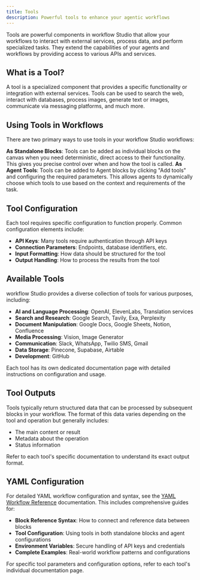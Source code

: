 ```yaml
---
title: Tools
description: Powerful tools to enhance your agentic workflows
---
```



Tools are powerful components in workflow Studio that allow your workflows to interact with external services, process data, and perform specialized tasks. They extend the capabilities of your agents and workflows by providing access to various APIs and services.

## What is a Tool?

A tool is a specialized component that provides a specific functionality or integration with external services. Tools can be used to search the web, interact with databases, process images, generate text or images, communicate via messaging platforms, and much more.

## Using Tools in Workflows

There are two primary ways to use tools in your workflow Studio workflows:

<Steps>
  <Step>
    <strong>As Standalone Blocks</strong>: Tools can be added as individual
    blocks on the canvas when you need deterministic, direct access to their
    functionality. This gives you precise control over when and how the tool is
    called.
  </Step>
  <Step>
    <strong>As Agent Tools</strong>: Tools can be added to Agent blocks by
    clicking "Add tools" and configuring the required parameters. This allows
    agents to dynamically choose which tools to use based on the context and
    requirements of the task.
  </Step>
</Steps>

## Tool Configuration

Each tool requires specific configuration to function properly. Common configuration elements include:

- **API Keys**: Many tools require authentication through API keys
- **Connection Parameters**: Endpoints, database identifiers, etc.
- **Input Formatting**: How data should be structured for the tool
- **Output Handling**: How to process the results from the tool

## Available Tools

workflow Studio provides a diverse collection of tools for various purposes, including:

- **AI and Language Processing**: OpenAI, ElevenLabs, Translation services
- **Search and Research**: Google Search, Tavily, Exa, Perplexity
- **Document Manipulation**: Google Docs, Google Sheets, Notion, Confluence
- **Media Processing**: Vision, Image Generator
- **Communication**: Slack, WhatsApp, Twilio SMS, Gmail
- **Data Storage**: Pinecone, Supabase, Airtable
- **Development**: GitHub

Each tool has its own dedicated documentation page with detailed instructions on configuration and usage.

## Tool Outputs

Tools typically return structured data that can be processed by subsequent blocks in your workflow. The format of this data varies depending on the tool and operation but generally includes:

- The main content or result
- Metadata about the operation
- Status information

Refer to each tool's specific documentation to understand its exact output format.

## YAML Configuration

For detailed YAML workflow configuration and syntax, see the [YAML Workflow Reference](/yaml) documentation. This includes comprehensive guides for:

- **Block Reference Syntax**: How to connect and reference data between blocks
- **Tool Configuration**: Using tools in both standalone blocks and agent configurations  
- **Environment Variables**: Secure handling of API keys and credentials
- **Complete Examples**: Real-world workflow patterns and configurations

For specific tool parameters and configuration options, refer to each tool's individual documentation page.

